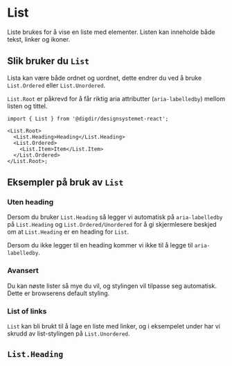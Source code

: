 

<Meta of={ListStories} />

# List

Liste brukes for å vise en liste med elementer. Listen kan inneholde både tekst, linker og ikoner.

<Primary />
<Controls />

## Slik bruker du `List`

Lista kan være både ordnet og uordnet, dette endrer du ved å bruke `List.Ordered` eller `List.Unordered`.

`List.Root` er påkrevd for å får riktig aria attributter (`aria-labelledby`) mellom listen og tittel.

```tsx
import { List } from '@digdir/designsystemet-react';

<List.Root>
  <List.Heading>Heading</List.Heading>
  <List.Ordered>
    <List.Item>Item</List.Item>
  </List.Ordered>
</List.Root>;
```

## Eksempler på bruk av `List`

### Uten heading

Dersom du bruker `List.Heading` så legger vi automatisk på `aria-labelledby` på `List.Heading` og `List.Ordered/Unordered`
for å gi skjermlesere beskjed om at `List.Heading` er en heading for `List`.

Dersom du ikke legger til en heading kommer vi ikke til å legge til `aria-labelledby`.

<Canvas of={ListStories.WithoutHeading} />

### Avansert

Du kan nøste lister så mye du vil, og stylingen vil tilpasse seg automatisk. Dette er browserens default styling.

<Canvas of={ListStories.Advanced} />

### List of links

`List` kan bli brukt til å lage en liste med linker, og i eksempelet under har vi skrudd av list-stylingen på `List.Unordered`.

<Canvas of={ListStories.LinkList} />

## `List.Heading`

<ArgTypes of={ListHeading} />
